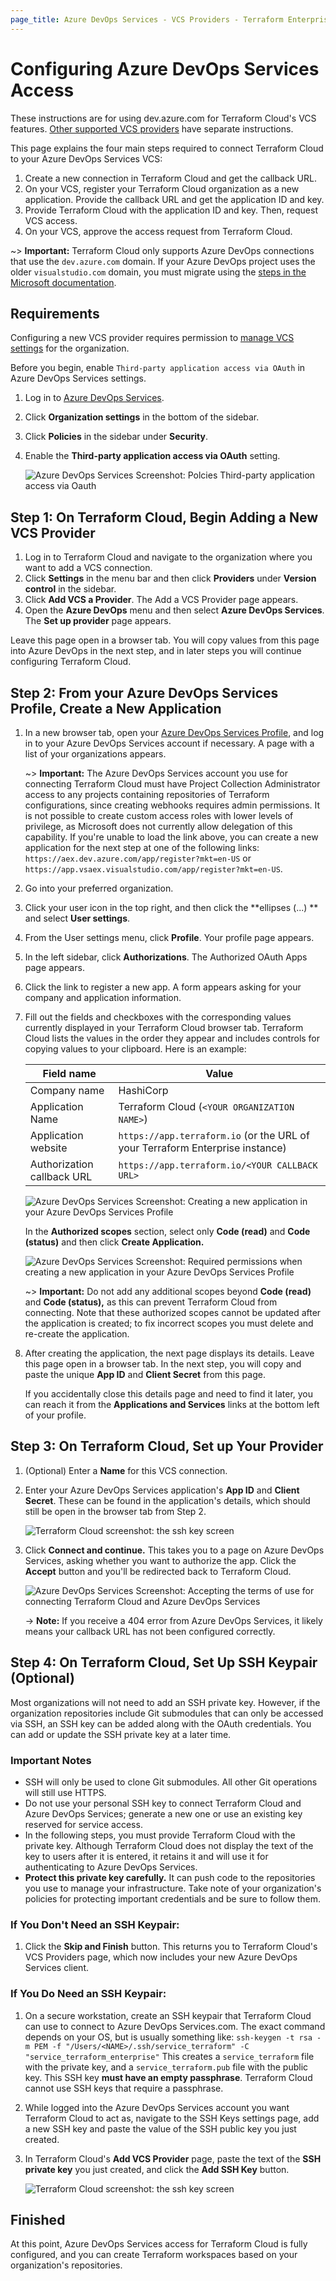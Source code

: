 ```yaml
---
page_title: Azure DevOps Services - VCS Providers - Terraform Enterprise
---
```


# Configuring Azure DevOps Services Access

These instructions are for using dev.azure.com for Terraform Cloud's VCS features. [Other supported VCS providers](/enterprise/vcs) have separate instructions.

This page explains the four main steps required to connect Terraform Cloud to your Azure DevOps Services VCS:

1.  Create a new connection in Terraform Cloud and get the callback URL.
2.  On your VCS, register your Terraform Cloud organization as a new application. Provide the callback URL and get the application ID and key.
3.  Provide Terraform Cloud with the application ID and key. Then, request VCS access.
4.  On your VCS, approve the access request from Terraform Cloud.

~> **Important:** Terraform Cloud only supports Azure DevOps connections that use the `dev.azure.com` domain. If your Azure DevOps project uses the older `visualstudio.com` domain, you must migrate using the [steps in the Microsoft documentation](https://docs.microsoft.com/en-us/azure/devops/release-notes/2018/sep-10-azure-devops-launch#switch-existing-organizations-to-use-the-new-domain-name-url).

## Requirements

Configuring a new VCS provider requires permission to [manage VCS settings](/enterprise/users-teams-organizations/permissions#manage-vcs-settings) for the organization.

[permissions-citation]: #intentionally-unused---keep-for-maintainers

Before you begin, enable `Third-party application access via OAuth` in Azure DevOps Services settings.

1.  Log in to [Azure DevOps Services](https://dev.azure.com/).
2.  Click **Organization settings** in the bottom of the sidebar.
3.  Click **Policies** in the sidebar under **Security**.
4.  Enable the **Third-party application access via OAuth** setting.

    ![Azure DevOps Services Screenshot: Polcies Third-party application access via Oauth](/img/docs/azure-devops-services-oauth-policies.png)

## Step 1: On Terraform Cloud, Begin Adding a New VCS Provider

1.  Log in to Terraform Cloud and navigate to the organization where you want to add a VCS connection.
2.  Click **Settings** in the menu bar and then click **Providers** under **Version control** in the sidebar.
3.  Click **Add VCS a Provider**. The Add a VCS Provider page appears.
4.  Open the **Azure DevOps** menu and then select **Azure DevOps Services**. The **Set up provider** page appears.

Leave this page open in a browser tab. You will copy values from this page into Azure DevOps in the next step, and in later steps you will continue configuring Terraform Cloud.

## Step 2: From your Azure DevOps Services Profile, Create a New Application

1.  In a new browser tab, open your [Azure DevOps Services Profile](https://aex.dev.azure.com), and log in to your Azure DevOps Services account if necessary. A page with a list of your organizations appears.

    ~> **Important:** The Azure DevOps Services account you use for connecting Terraform Cloud must have Project Collection Administrator access to any projects containing repositories of Terraform configurations, since creating webhooks requires admin permissions. It is not possible to create custom access roles with lower levels of privilege, as Microsoft does not currently allow delegation of this capability. If you're unable to load the link above, you can create a new application for the next step at one of the following links: `https://aex.dev.azure.com/app/register?mkt=en-US` or `https://app.vsaex.visualstudio.com/app/register?mkt=en-US`.

2.  Go into your preferred organization.

3.  Click your user icon in the top right, and then click the **ellipses (...) ** and select **User settings**.

4.  From the User settings menu, click **Profile**. Your profile page appears.

5.  In the left sidebar, click **Authorizations**. The Authorized OAuth Apps page appears.

6.  Click the link to register a new app. A form appears asking for your company and application information.

7.  Fill out the fields and checkboxes with the corresponding values currently displayed in your Terraform Cloud browser tab. Terraform Cloud lists the values in the order they appear and includes controls for copying values to your clipboard. Here is an example:

    | Field name                 | Value                                                                         |
    | -------------------------- | ----------------------------------------------------------------------------- |
    | Company name               | HashiCorp                                                                     |
    | Application Name           | Terraform Cloud (`<YOUR ORGANIZATION NAME>`)                                  |
    | Application website        | `https://app.terraform.io` (or the URL of your Terraform Enterprise instance) |
    | Authorization callback URL | `https://app.terraform.io/<YOUR CALLBACK URL>`                                |

    ![Azure DevOps Services Screenshot: Creating a new application in your Azure DevOps Services Profile](/img/docs/azure-devops-services-create-application.png)

    In the **Authorized scopes** section, select only **Code (read)** and **Code (status)** and then click **Create Application.**

    ![Azure DevOps Services Screenshot: Required permissions when creating a new application in your Azure DevOps Services Profile](/img/docs/azure-devops-services-application-permissions.png)

    ~> **Important:** Do not add any additional scopes beyond **Code (read)** and **Code (status),** as this can prevent Terraform Cloud from connecting. Note that these authorized scopes cannot be updated after the application is created; to fix incorrect scopes you must delete and re-create the application.

8.  After creating the application, the next page displays its details. Leave this page open in a browser tab. In the next step, you will copy and paste the unique **App ID** and **Client Secret** from this page.

    If you accidentally close this details page and need to find it later, you can reach it from the **Applications and Services** links at the bottom left of your profile.

## Step 3: On Terraform Cloud, Set up Your Provider

1.  (Optional) Enter a **Name** for this VCS connection.

2.  Enter your Azure DevOps Services application's **App ID** and **Client Secret**. These can be found in the application's details, which should still be open in the browser tab from Step 2.

    ![Terraform Cloud screenshot: the ssh key screen](/img/docs/azure-devops-services-tfe-secret.png)

3.  Click **Connect and continue.** This takes you to a page on Azure DevOps Services, asking whether you want to authorize the app. Click the **Accept** button and you'll be redirected back to Terraform Cloud.

    ![Azure DevOps Services Screenshot: Accepting the terms of use for connecting Terraform Cloud and Azure DevOps Services](/img/docs/azure-devops-services-accept-terms.png)

    -> **Note:** If you receive a 404 error from Azure DevOps Services, it likely means your callback URL has not been configured correctly.

## Step 4: On Terraform Cloud, Set Up SSH Keypair (Optional)

Most organizations will not need to add an SSH private key. However, if the organization repositories include Git submodules that can only be accessed via SSH, an SSH key can be added along with the OAuth credentials. You can add or update the SSH private key at a later time.

### Important Notes

- SSH will only be used to clone Git submodules. All other Git operations will still use HTTPS.
- Do not use your personal SSH key to connect Terraform Cloud and Azure DevOps Services; generate a new one or use an existing key reserved for service access.
- In the following steps, you must provide Terraform Cloud with the private key. Although Terraform Cloud does not display the text of the key to users after it is entered, it retains it and will use it for authenticating to Azure DevOps Services.
- **Protect this private key carefully.** It can push code to the repositories you use to manage your infrastructure. Take note of your organization's policies for protecting important credentials and be sure to follow them.

### If You Don't Need an SSH Keypair:

1.  Click the **Skip and Finish** button. This returns you to Terraform Cloud's VCS Providers page, which now includes your new Azure DevOps Services client.

### If You Do Need an SSH Keypair:

1.  On a secure workstation, create an SSH keypair that Terraform Cloud can use to connect to Azure DevOps Services.com. The exact command depends on your OS, but is usually something like:
    `ssh-keygen -t rsa -m PEM -f "/Users/<NAME>/.ssh/service_terraform" -C "service_terraform_enterprise"`
    This creates a `service_terraform` file with the private key, and a `service_terraform.pub` file with the public key. This SSH key **must have an empty passphrase**. Terraform Cloud cannot use SSH keys that require a passphrase.

2.  While logged into the Azure DevOps Services account you want Terraform Cloud to act as, navigate to the SSH Keys settings page, add a new SSH key and paste the value of the SSH public key you just created.

3.  In Terraform Cloud's **Add VCS Provider** page, paste the text of the **SSH private key** you just created, and click the **Add SSH Key** button.

    ![Terraform Cloud screenshot: the ssh key screen](/img/docs/azure-devops-services-ssh-key.png)

## Finished

At this point, Azure DevOps Services access for Terraform Cloud is fully configured, and you can create Terraform workspaces based on your organization's repositories.
